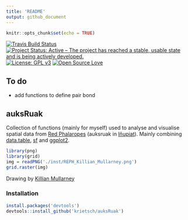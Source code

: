 ```yaml
---
title: 'README'
output: github_document
---
```


```r
knitr::opts_chunk$set(echo = TRUE)
```


[![Travis Build Status](https://travis-ci.org/krietsch/auksRuak.svg?branch=master)](https://travis-ci.org/krietsch/auksRuak)
[![Project Status: Active – The project has reached a stable, usable state and is being actively developed.](http://www.repostatus.org/badges/latest/active.svg)](http://www.repostatus.org/#active)
[![License: GPL v3](https://img.shields.io/badge/License-GPL%20v3-blue.svg)](https://www.gnu.org/licenses/gpl-3.0)
[![Open Source Love](https://badges.frapsoft.com/os/v2/open-source.png?v=103)](https://opensource.org/)


## To do

   * add functions to define pair bond


## auksRuak

Collection of functions (mainly for myself) used to analyse and visualise spatial data from [Red Phalaropes](https://en.wikipedia.org/wiki/Red_phalarope) (auksruak in [Iñupiat](https://en.wikipedia.org/wiki/I%C3%B1upiat)). Mainly combining [data.table](https://github.com/Rdatatable/data.table), [sf](https://github.com/r-spatial/sf) and [ggplot2](https://github.com/tidyverse/ggplot2).

```r
library(png)
library(grid)
img = readPNG('./inst/REPH_Killian_Mullarney.png')
grid.raster(img)
```
Drawing by [Killian Mullarney](https://images-na.ssl-images-amazon.com/images/G/01/randoEMS/p193_RedPhalarope_Mullarney_lg.jpg)


### Installation

```R
install.packages('devtools')
devtools::install_github('krietsch/auksRuak')
```
